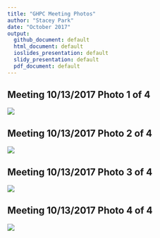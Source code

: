 ```yaml
---
title: "GHPC Meeting Photos"
author: "Stacey Park"
date: "October 2017"
output: 
  github_document: default
  html_document: default
  ioslides_presentation: default
  slidy_presentation: default
  pdf_document: default
---
```

## Meeting 10/13/2017 Photo 1 of 4  
<img src = "https://raw.githubusercontent.com/lzim/teampsd/photos/ghpc_1of4_2017_10_13.jpg">  

## Meeting 10/13/2017 Photo 2 of 4  
<img src = "https://raw.githubusercontent.com/lzim/teampsd/photos/ghpc_2of4_2017_10_13.jpg">  

## Meeting 10/13/2017 Photo 3 of 4  
<img src = "https://raw.githubusercontent.com/lzim/teampsd/photos/ghpc_3of4_2017_10_13.jpg">  

## Meeting 10/13/2017 Photo 4 of 4  
<img src = "https://raw.githubusercontent.com/lzim/teampsd/photos/ghpc_4of4_2017_10_13.jpg">  



